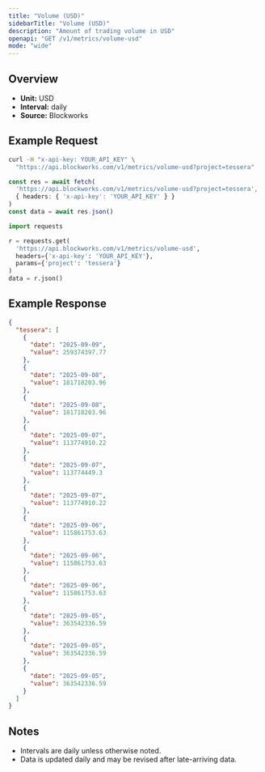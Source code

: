 ```yaml
---
title: "Volume (USD)"
sidebarTitle: "Volume (USD)"
description: "Amount of trading volume in USD"
openapi: "GET /v1/metrics/volume-usd"
mode: "wide"
---
```


## Overview

- **Unit:** USD
- **Interval:** daily
- **Source:** Blockworks

## Example Request

<CodeGroup>

```bash cURL
curl -H "x-api-key: YOUR_API_KEY" \
  "https://api.blockworks.com/v1/metrics/volume-usd?project=tessera"
```

```typescript TypeScript
const res = await fetch(
  'https://api.blockworks.com/v1/metrics/volume-usd?project=tessera',
  { headers: { 'x-api-key': 'YOUR_API_KEY' } }
)
const data = await res.json()
```

```python Python
import requests

r = requests.get(
  'https://api.blockworks.com/v1/metrics/volume-usd',
  headers={'x-api-key': 'YOUR_API_KEY'},
  params={'project': 'tessera'}
)
data = r.json()
```

</CodeGroup>

## Example Response

```json
{
  "tessera": [
    {
      "date": "2025-09-09",
      "value": 259374397.77
    },
    {
      "date": "2025-09-08",
      "value": 181718203.96
    },
    {
      "date": "2025-09-08",
      "value": 181718203.96
    },
    {
      "date": "2025-09-07",
      "value": 113774910.22
    },
    {
      "date": "2025-09-07",
      "value": 113774449.3
    },
    {
      "date": "2025-09-07",
      "value": 113774910.22
    },
    {
      "date": "2025-09-06",
      "value": 115861753.63
    },
    {
      "date": "2025-09-06",
      "value": 115861753.63
    },
    {
      "date": "2025-09-06",
      "value": 115861753.63
    },
    {
      "date": "2025-09-05",
      "value": 363542336.59
    },
    {
      "date": "2025-09-05",
      "value": 363542336.59
    },
    {
      "date": "2025-09-05",
      "value": 363542336.59
    }
  ]
}
```

## Notes
- Intervals are daily unless otherwise noted.
- Data is updated daily and may be revised after late-arriving data.